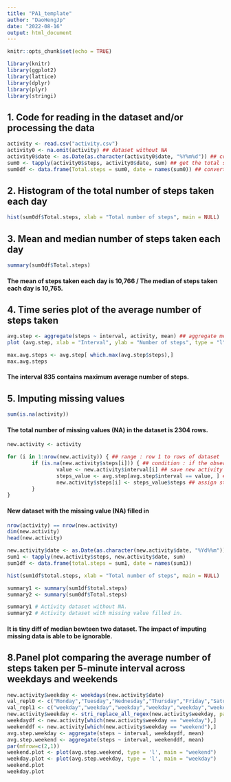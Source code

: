 ```yaml
---
title: "PA1_template"
author: "DaoHengJp"
date: "2022-08-16"
output: html_document
---
```


```r
knitr::opts_chunk$set(echo = TRUE)
```

``` r

library(knitr)
library(ggplot2)
library(lattice)
library(dplyr)
library(plyr)
library(stringi)
``` 


## 1. Code for reading in the dataset and/or processing the data

```r
activity <- read.csv("activity.csv")
activity0 <- na.omit(activity) ## dataset without NA
activity0$date <- as.Date(as.character(activity0$date, "%Y%m%d")) ## convert activity's date in DATE class
sum0 <- tapply(activity0$steps, activity0$date, sum) ## get the total steps (ARRAY class) in each day
sum0df <- data.frame(Total.steps = sum0, date = names(sum0)) ## convert sum0 into data frame by column names of sum0 and observation as sum0 total steps value
```


## 2. Histogram of the total number of steps taken each day

```r
hist(sum0df$Total.steps, xlab = "Total number of steps", main = NULL)
```


## 3. Mean and median number of steps taken each day

```r

summary(sum0df$Total.steps)

```
#### The mean of steps taken each day is 10,766 / The median of steps taken each day is 10,765.


## 4. Time series plot of the average number of steps taken

```r

avg.step <- aggregate(steps ~ interval, activity, mean) ## aggregate mean of step in average 5mins interval
plot (avg.step, xlab = "Interval", ylab = "Number of steps", type = "l")
```

```r
max.avg.steps <- avg.step[ which.max(avg.step$steps),]
max.avg.steps
```
#### The interval 835 contains maximum average number of steps. 


## 5. Imputing missing values

```r

sum(is.na(activity)) 

```
#### The total number of missing values (NA) in the dataset is 2304 rows.

```r

new.activity <- activity

for (i in 1:nrow(new.activity)) { ## range : row 1 to rows of dataset 
        if (is.na(new.activity$steps[i])) { ## condition : if the observation of step is NA , then... 
                value <- new.activity$interval[i] ## save new activity's interval value 
                steps_value <- avg.step[avg.step$interval == value, ] ## extract data frame of interval and steps by the interval value of both data set are equal  
                new.activity$steps[i] <- steps_value$steps ## assign step_value's steps to new activity 
        }
} 
```
#### New dataset with the missing value (NA) filled in 
```r

nrow(activity) == nrow(new.activity)
dim(new.activity)
head(new.activity)
```                

```r

new.activity$date <- as.Date(as.character(new.activity$date, "%Yd%%m"))
sum1 <- tapply(new.activity$steps, new.activity$date, sum)
sum1df <- data.frame(total.steps = sum1, date = names(sum1))
```

```r
hist(sum1df$total.steps, xlab = "Total number of steps", main = NULL)
```
```r

summary1 <- summary(sum1df$total.steps)
summary2 <- summary(sum0df$Total.steps)
```
```r
summary1 # Activity dataset without NA.
summary2 # Activity dataset with missing value filled in.
```
#### It is tiny diff of median bewteen two dataset. The impact of imputing missing data is able to be ignorable.

## 8.Panel plot comparing the average number of steps taken per 5-minute interval across weekdays and weekends

```r

new.activity$weekday <- weekdays(new.activity$date)
val_repl0 <- c("Monday","Tuesday","Wednesday","Thursday","Friday","Saturday","Sunday")
val_repl1 <- c("weekday","weekday","weekday","weekday","weekday","weekend","weekend")
new.activity$weekday <- stri_replace_all_regex(new.activity$weekday, pattern = val_repl0, replacement = val_repl1, vectorize = FALSE)
weekdaydf <- new.activity[which(new.activity$weekday == "weekday"),]
weekenddf <- new.activity[which(new.activity$weekday == "weekend"),]
avg.step.weekday <- aggregate(steps ~ interval, weekdaydf, mean)
avg.step.weekend <- aggregate(steps ~ interval, weekenddf, mean)
par(mfrow=c(2,1))
weekend.plot <- plot(avg.step.weekend, type = 'l', main = "weekend")
weekday.plot <- plot(avg.step.weekday, type = 'l', main = "weekday")
weekend.plot
weekday.plot
```                
                
                
                
        
        
        
        
        
        

